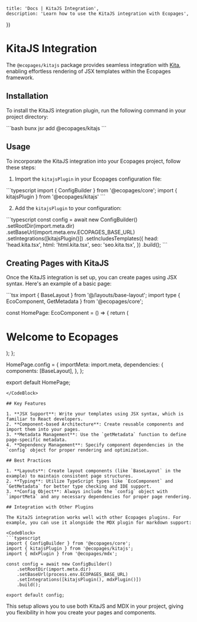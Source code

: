 

	title: 'Docs | KitaJS Integration',
	description: 'Learn how to use the KitaJS integration with Ecopages',
})

# KitaJS Integration

The `@ecopages/kitajs` package provides seamless integration with [Kita](https://kita.js.org/), enabling effortless rendering of JSX templates within the Ecopages framework.

## Installation

To install the KitaJS integration plugin, run the following command in your project directory:

<CodeBlock>
```bash
bunx jsr add @ecopages/kitajs
```
</CodeBlock>

## Usage

To incorporate the KitaJS integration into your Ecopages project, follow these steps:

1. Import the `kitajsPlugin` in your Ecopages configuration file:

<CodeBlock>
```typescript
import { ConfigBuilder } from '@ecopages/core';
import { kitajsPlugin } from '@ecopages/kitajs'
```
</CodeBlock>

2. Add the `kitajsPlugin` to your configuration:

<CodeBlock>
```typescript
const config = await new ConfigBuilder()
	.setRootDir(import.meta.dir)
	.setBaseUrl(import.meta.env.ECOPAGES_BASE_URL)
	.setIntegrations([kitajsPlugin()])
	.setIncludesTemplates({
		head: 'head.kita.tsx',
		html: 'html.kita.tsx',
		seo: 'seo.kita.tsx',
	})
	.build();
```
</CodeBlock>

## Creating Pages with KitaJS

Once the KitaJS integration is set up, you can create pages using JSX syntax. Here's an example of a basic page:

<CodeBlock>
```tsx
import { BaseLayout } from '@/layouts/base-layout';
import type { EcoComponent, GetMetadata } from '@ecopages/core';

const HomePage: EcoComponent = () => {
  return (
    <BaseLayout>
      <h1>Welcome to Ecopages</h1>
    </BaseLayout>
  );
};

HomePage.config = {
	importMeta: import.meta,
	dependencies: {
		components: [BaseLayout],
	},
};

export default HomePage;
```
</CodeBlock>

## Key Features

1. **JSX Support**: Write your templates using JSX syntax, which is familiar to React developers.
2. **Component-based Architecture**: Create reusable components and import them into your pages.
3. **Metadata Management**: Use the `getMetadata` function to define page-specific metadata.
4. **Dependency Management**: Specify component dependencies in the `config` object for proper rendering and optimization.

## Best Practices

1. **Layouts**: Create layout components (like `BaseLayout` in the example) to maintain consistent page structures.
2. **Typing**: Utilize TypeScript types like `EcoComponent` and `GetMetadata` for better type checking and IDE support.
3. **Config Object**: Always include the `config` object with `importMeta` and any necessary dependencies for proper page rendering.

## Integration with Other Plugins

The KitaJS integration works well with other Ecopages plugins. For example, you can use it alongside the MDX plugin for markdown support:

<CodeBlock>
```typescript
import { ConfigBuilder } from '@ecopages/core';
import { kitajsPlugin } from '@ecopages/kitajs';
import { mdxPlugin } from '@ecopages/mdx';

const config = await new ConfigBuilder()
	.setRootDir(import.meta.dir)
	.setBaseUrl(process.env.ECOPAGES_BASE_URL)
	.setIntegrations([kitajsPlugin(), mdxPlugin()])
	.build();

export default config;
```
</CodeBlock>

This setup allows you to use both KitaJS and MDX in your project, giving you flexibility in how you create your pages and components.